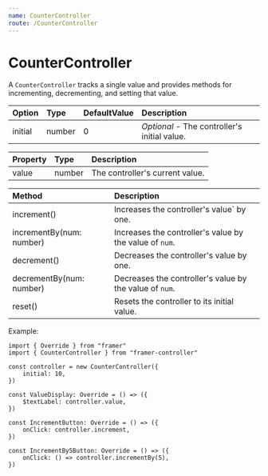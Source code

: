 ```yaml
---
name: CounterController
route: /CounterController
---
```


# CounterController

A `CounterController` tracks a single value and provides methods for incrementing, decrementing, and setting that value.

| Option  | Type   | DefaultValue | Description                                  |
| :------ | :----- | :----------- | :------------------------------------------- |
| initial | number | 0            | _Optional_ - The controller's initial value. |

| Property | Type   | Description                     |
| :------- | :----- | :------------------------------ |
| value    | number | The controller's current value. |

| Method                   | Description                                             |
| :----------------------- | :------------------------------------------------------ |
| increment()              | Increases the controller's value` by one.               |
| incrementBy(num: number) | Increases the controller's value by the value of `num`. |
| decrement()              | Decreases the controller's value by one.                |
| decrementBy(num: number) | Decreases the controller's value by the value of `num`. |
| reset()                  | Resets the controller to its initial value.             |

Example:

```tsx
import { Override } from "framer"
import { CounterController } from "framer-controller"

const controller = new CounterController({
	initial: 10,
})

const ValueDisplay: Override = () => ({
	$textLabel: controller.value,
})

const IncrementButton: Override = () => ({
	onClick: controller.increment,
})

const IncrementBy5Button: Override = () => ({
	onClick: () => controller.incrementBy(5),
})
```

